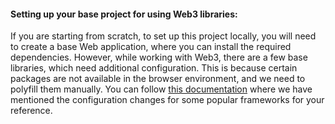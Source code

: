 #### Setting up your base project for using Web3 libraries:

If you are starting from scratch, to set up this project locally, you will need to create a base Web application, where you can install the required
dependencies. However, while working with Web3, there are a few base libraries, which need additional configuration. This is because certain packages
are not available in the browser environment, and we need to polyfill them manually. You can follow
[this documentation](/troubleshooting/webpack-issues) where we have mentioned the configuration changes for some popular frameworks for your
reference.
